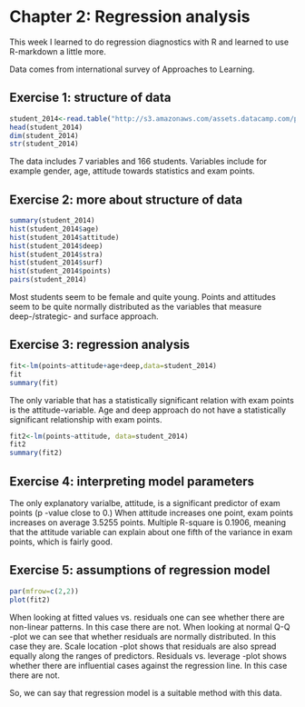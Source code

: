 
# Chapter 2: Regression analysis

This week I learned to do regression diagnostics with R and learned to use R-markdown a little more. 

Data comes from international survey of Approaches to Learning.


## Exercise 1: structure of data

```r
student_2014<-read.table("http://s3.amazonaws.com/assets.datacamp.com/production/course_2218/datasets/learning2014.txt", header=TRUE, sep=",")
head(student_2014)
dim(student_2014)
str(student_2014)
```

The data includes 7 variables and 166 students. Variables include for example gender, age, attitude towards statistics and exam points.


## Exercise 2: more about structure of data

```r
summary(student_2014)
hist(student_2014$age)
hist(student_2014$attitude)
hist(student_2014$deep)
hist(student_2014$stra)
hist(student_2014$surf)
hist(student_2014$points)
pairs(student_2014)
```

Most students seem to be female and quite young. Points and attitudes seem to be quite normally distributed as the variables that measure deep-/strategic- and surface approach.


## Exercise 3: regression analysis

```r
fit<-lm(points~attitude+age+deep,data=student_2014)
fit
summary(fit)
```

The only variable that has a statistically significant relation with exam points is the attitude-variable. Age and deep approach do not have a statistically significant relationship with exam points.

```r
fit2<-lm(points~attitude, data=student_2014)
fit2
summary(fit2)
```


## Exercise 4: interpreting model parameters

The only explanatory varialbe, attitude, is a significant predictor of exam points (p -value close to 0.) When attitude increases one point, exam points increases on average 3.5255 points. Multiple R-square is 0.1906, meaning that the attitude variable can explain about one fifth of the variance in exam points, which is fairly good.


## Exercise 5: assumptions of regression model

```r
par(mfrow=c(2,2))
plot(fit2)
```

When looking at fitted values vs. residuals one can see whether there are non-linear patterns. In this case there are not. When looking at normal Q-Q -plot we can see that whether residuals are normally distributed. In this case they are. Scale location -plot shows that residuals are also spread equally along the ranges of predictors. Residuals vs. leverage -plot shows whether there are influential cases against the regression line. In this case there are not. 

So, we can say that regression model is a suitable method with this data.
